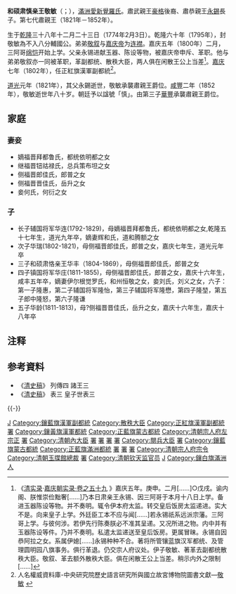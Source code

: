 {{Manchu name|[[爱新觉罗氏|爱新觉罗]]}}
'''和硕肃慎亲王敬敏'''（{{lang-mnc|ᡤᡳᠩᠮᡳᠶᡝᠨ|v=gingmiyen}}；{{Bd|1774年|2月3日|1852年}}），[[滿洲|滿洲]][[愛新覺羅氏|愛新覺羅氏]]。肅武親王[[豪格|豪格]]後裔、肅恭親王[[永錫|永錫]]長子。第七代肅親王（1821年－1852年）。

生于[[乾隆|乾隆]]三十八年十二月二十三日（1774年2月3日）。乾隆六十年（1795年），封敬敏為不入八分輔國公。弟弟[[敬叙|敬叙]]与[[嘉庆帝|嘉庆帝]]为[[连襟|连襟]]。嘉庆五年（1800年）二月，三阿哥[[绵恺|绵恺]]开始上学。父亲永锡进献玉器、陈设等物，被嘉庆帝申斥、革职。他与弟弟敬叙亦一同被革职，革副都统、散秩大臣，两人俱在闲散王公上当差<ref>《[[清实录|清实录]]·[http://www.cssn.cn/shujvkuxiazai/xueshujingdianku/zhongguojingdian/sb/jsbml/qsljqcsl/201311/t20131120_848538.shtml 嘉庆朝实录·卷之五十九] {{Wayback|url=http://www.cssn.cn/shujvkuxiazai/xueshujingdianku/zhongguojingdian/sb/jsbml/qsljqcsl/201311/t20131120_848538.shtml |date=20210630131353 }}》嘉庆五年。庚申。二月[……]○戊戌。谕内阁、朕惟崇俭黜奢[……]乃本日肃亲王永锡、因三阿哥于本月十八日上学。备进玉器陈设等物。并不奏明。辄令伊本府太监。转交皇后饭房太监递进。实大不是。向来皇子上学。外廷臣工本不应与闻[……]若永锡祇系远派宗藩。三阿哥上学。与彼何涉。若伊先行陈奏朕必不准其呈递。又况所进之物。内中并有玉器陈设等件。乃并不奏明。私遣太监递送至皇后饭房。更属冒昧。永锡自因恭阿拉之女。系属伊媳[……]永锡种种不合。著将所管镶蓝旗汉军都统、及管理圆明园八旗事务。俱行革退。仍交宗人府议处。伊子敬敏、著革去副都统散秩大臣。敬叙、革去额外散秩大臣。俱在闲散王公上当差。稍示内外之限制[……]</ref>。[[嘉庆|嘉庆]]七年（1802年），任正紅旗漢軍副都統<ref>人名權威資料庫-中央研究院歷史語言研究所與國立故宮博物院圖書文獻—[http://archive.ihp.sinica.edu.tw/ttscgi/ttsquery?0:0:mctauac:NO%3DNO7189 敬敏] {{Wayback|url=http://archive.ihp.sinica.edu.tw/ttscgi/ttsquery?0:0:mctauac:NO%3DNO7189 |date=20210629010529 }}</ref>。

[[道光|道光]]元年（1821年），其父永錫逝世，敬敏承襲肅親王爵位。[[咸豐|咸豐]]二年（1852年），敬敏逝世年八十岁。朝廷予以諡號「慎」。由第三子[[華豐|華豐]]承襲肅親王爵位。

== 家庭 ==

===妻妾===
*嫡福晋拜都鲁氏，都统依明都之女
*继福晋钮祜禄氏，总兵策布坦之女
*侧福晋郎佳氏，郎普之女
*侧福晋晋佳氏，岳升之女
*妾何氏，何衍之女
===子===
*长子辅国将军华连(1792-1829)，母嫡福晋拜都鲁氏，都统依明都之女,乾隆五十七年生，道光九年卒，嫡妻辉和氏，道和腾额之女
*次子华瑞(1802-1821)，母侧福晋郎佳氏，郎普之女，嘉庆七年生，道光元年卒
*三子和硕肃恪亲王华丰（1804-1869），母侧福晋郎佳氏，郎普之女
*四子镇国将军华庄(1811-1855)，母侧福晋郎佳氏，郎普之女，嘉庆十六年生，咸丰五年卒，嫡妻伊尔根觉罗氏，和州恒敬之女，妾刘氏，刘义之女，六子：第一子隆惠，第二子辅国将军隆怡，第三子辅国将军隆懋，第四子隆堃，第五子郎中隆怒，第六子隆谦
*五子华龄(1811-1813)，母?侧福晋晋佳氏，岳升之女，嘉庆十六年生，嘉庆十八年卒

== 注释 ==

{{Reflist|25em}}

== 参考資料 ==
* 《[[清史稿|清史稿]]》 列傳四 諸王三
* 《[[清史稿|清史稿]]》 表三 皇子世表三

{{-}}
{{start box}}
{{s-hou|肅親王世系||不詳||1852年|清太宗世系}}
{{s-roy}}
{{s-before|父親肅恭親王[[蘊著|蘊著]]}}
{{s-title|[[肅親王|肅慎親王]]|1821年－1852年}}
{{s-after|三子肅恪親王[[華豐|華豐]]}}
{{end box}}

[[Category:肃亲王|J]]
[[Category:鑲藍旗漢軍副都統|Category:鑲藍旗漢軍副都統]]
[[Category:散秩大臣|Category:散秩大臣]]
[[Category:正紅旗漢軍副都統|Category:正紅旗漢軍副都統]]
[[Category:鑲黃旗蒙古都統|署]]
[[Category:鑲黃旗漢軍都統|Category:鑲黃旗漢軍都統]]
[[Category:正藍旗蒙古都統|Category:正藍旗蒙古都統]]
[[Category:清朝宗人府左宗正|Category:清朝宗人府左宗正]]
[[Category:正黃旗漢軍都統|署]]
[[Category:清朝內大臣|Category:清朝內大臣]]
[[Category:正藍旗漢軍都統|署]]
[[Category:管理圓明園八旗包衣三旗官兵大臣|署]]
[[Category:領侍衛內大臣|署]]
[[Category:正紅旗漢軍都統|署]]
[[Category:閱兵大臣|Category:閱兵大臣]]
[[Category:正藍旗滿洲都統|署]]
[[Category:鑲藍旗蒙古都統|Category:鑲藍旗蒙古都統]]
[[Category:正藍旗滿洲都統|Category:正藍旗滿洲都統]]
[[Category:鑲紅旗漢軍都統|署]]
[[Category:樂部管理大臣|署]]
[[Category:鑲藍旗漢軍都統|署]]
[[Category:清朝宗人府宗令|Category:清朝宗人府宗令]]
[[Category:清朝玉牒館總裁|Category:清朝玉牒館總裁]]
[[Category:鑲紅旗蒙古都統|署]]
[[Category:清朝钦天监官员|Category:清朝钦天监官员]]
[[Category:愛新覺羅氏|J]]
[[Category:鑲白旗滿洲人|Category:鑲白旗滿洲人]]